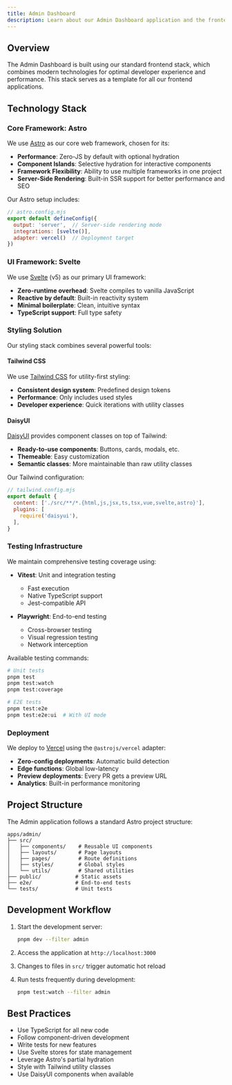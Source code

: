 ```yaml
---
title: Admin Dashboard
description: Learn about our Admin Dashboard application and the frontend technology stack we use across our applications
---
```


## Overview

The Admin Dashboard is built using our standard frontend stack, which combines modern technologies for optimal developer experience and performance. This stack serves as a template for all our frontend applications.

## Technology Stack

### Core Framework: Astro

We use [Astro](https://astro.build) as our core web framework, chosen for its:
- **Performance**: Zero-JS by default with optional hydration
- **Component Islands**: Selective hydration for interactive components
- **Framework Flexibility**: Ability to use multiple frameworks in one project
- **Server-Side Rendering**: Built-in SSR support for better performance and SEO

Our Astro setup includes:
```js
// astro.config.mjs
export default defineConfig({
  output: 'server',  // Server-side rendering mode
  integrations: [svelte()],
  adapter: vercel()  // Deployment target
})
```

### UI Framework: Svelte

We use [Svelte](https://svelte.dev) (v5) as our primary UI framework:
- **Zero-runtime overhead**: Svelte compiles to vanilla JavaScript
- **Reactive by default**: Built-in reactivity system
- **Minimal boilerplate**: Clean, intuitive syntax
- **TypeScript support**: Full type safety

### Styling Solution

Our styling stack combines several powerful tools:

#### Tailwind CSS
We use [Tailwind CSS](https://tailwindcss.com) for utility-first styling:
- **Consistent design system**: Predefined design tokens
- **Performance**: Only includes used styles
- **Developer experience**: Quick iterations with utility classes

#### DaisyUI
[DaisyUI](https://daisyui.com) provides component classes on top of Tailwind:
- **Ready-to-use components**: Buttons, cards, modals, etc.
- **Themeable**: Easy customization
- **Semantic classes**: More maintainable than raw utility classes

Our Tailwind configuration:
```js
// tailwind.config.mjs
export default {
  content: ['./src/**/*.{html,js,jsx,ts,tsx,vue,svelte,astro}'],
  plugins: [
    require('daisyui'),
  ],
}
```

### Testing Infrastructure

We maintain comprehensive testing coverage using:

- **Vitest**: Unit and integration testing
  - Fast execution
  - Native TypeScript support
  - Jest-compatible API

- **Playwright**: End-to-end testing
  - Cross-browser testing
  - Visual regression testing
  - Network interception

Available testing commands:
```bash
# Unit tests
pnpm test
pnpm test:watch
pnpm test:coverage

# E2E tests
pnpm test:e2e
pnpm test:e2e:ui  # With UI mode
```

### Deployment

We deploy to [Vercel](https://vercel.com) using the `@astrojs/vercel` adapter:
- **Zero-config deployments**: Automatic build detection
- **Edge functions**: Global low-latency
- **Preview deployments**: Every PR gets a preview URL
- **Analytics**: Built-in performance monitoring

## Project Structure

The Admin application follows a standard Astro project structure:

```
apps/admin/
├── src/
│   ├── components/    # Reusable UI components
│   ├── layouts/       # Page layouts
│   ├── pages/         # Route definitions
│   ├── styles/        # Global styles
│   └── utils/         # Shared utilities
├── public/           # Static assets
├── e2e/              # End-to-end tests
└── tests/            # Unit tests
```

## Development Workflow

1. Start the development server:
   ```bash
   pnpm dev --filter admin
   ```

2. Access the application at `http://localhost:3000`

3. Changes to files in `src/` trigger automatic hot reload

4. Run tests frequently during development:
   ```bash
   pnpm test:watch --filter admin
   ```

## Best Practices

- Use TypeScript for all new code
- Follow component-driven development
- Write tests for new features
- Use Svelte stores for state management
- Leverage Astro's partial hydration
- Style with Tailwind utility classes
- Use DaisyUI components when available 